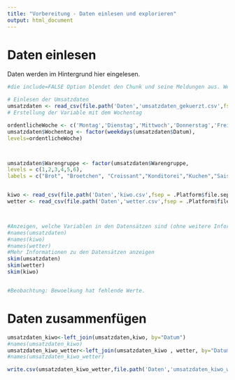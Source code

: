 ```yaml
---
title: "Vorbereitung - Daten einlesen und explorieren"
output: html_document
---
```



# Daten einlesen
Daten werden im Hintergrund hier eingelesen.

```r
#die include=FALSE Option blendet den Chunk und seine Meldungen aus. Wenn Ihr genauer sehn wollt, was da passiert: Auf TRUE setzen

# Einlesen der Umsatzdaten
umsatzdaten <- read_csv(file.path('Daten','umsatzdaten_gekuerzt.csv',fsep = .Platform$file.sep))
# Erstellung der Variable mit dem Wochentag

ordentlicheWoche <- c('Montag','Dienstag','Mittwoch','Donnerstag','Freitag','Samstag','Sonntag')
umsatzdaten$Wochentag <- factor(weekdays(umsatzdaten$Datum),
levels=ordentlicheWoche)



umsatzdaten$Warengruppe <- factor(umsatzdaten$Warengruppe,
levels = c(1,2,3,4,5,6),
labels = c("Brot", "Broetchen", "Croissant","Konditorei","Kuchen","Saisonbrote"))


kiwo <- read_csv(file.path('Daten','kiwo.csv',fsep = .Platform$file.sep))
wetter <- read_csv(file.path('Daten','wetter.csv',fsep = .Platform$file.sep))




```

```r

#Anzeigen, welche Variablen in den Datensätzen sind (ohne weitere Information , nur Name) 
#names(umsatzdaten) 
#names(kiwo)
#names(wetter) 
#Mehr Informationen zu den Datensätzen anzeigen
skim(umsatzdaten)
skim(wetter)
skim(kiwo)


#Beobachtung: Bewoelkung hat fehlende Werte.

```


# Daten zusammenfügen

```r
umsatzdaten_kiwo<-left_join(umsatzdaten,kiwo, by="Datum")
#names(umsatzdaten_kiwo)
umsatzdaten_kiwo_wetter<-left_join(umsatzdaten_kiwo , wetter, by="Datum")
#names(umsatzdaten_kiwo_wetter)

write.csv(umsatzdaten_kiwo_wetter,file.path('Daten','umsatzdaten_kiwo_wetter.csv',fsep = .Platform$file.sep))



```




